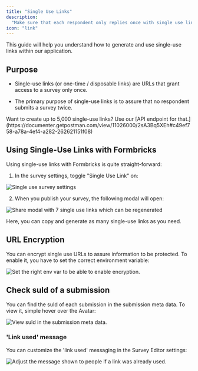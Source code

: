 ```yaml
---
title: "Single Use Links"
description:
  "Make sure that each respondent only replies once with single use links."
icon: "link"
---
```


This guide will help you understand how to generate and use single-use links within our application.

## Purpose

- Single-use links (or one-time / disposable links) are URLs that grant access to a survey only once.

- The primary purpose of single-use links is to assure that no respondent submits a survey twice.

<Note>
  Want to create up to 5,000 single-use links? Use our [API endpoint for
  that.](https://documenter.getpostman.com/view/11026000/2sA3Bq5XEh#c49ef758-a78a-4ef4-a282-262621151f08)
</Note>

## Using Single-Use Links with Formbricks

Using single-use links with Formbricks is quite straight-forward:

1. In the survey settings, toggle "Single Use Link" on:

![Single use survey settings](/images/xm-and-surveys/surveys/link-surveys/single-use-links/single-use-setting.webp)
   

2. When you publish your survey, the following modal will open:

![Share modal with 7 single use links which can be regenerated](/images/xm-and-surveys/surveys/link-surveys/single-use-links/share-modal.webp)

Here, you can copy and generate as many single-use links as you need.

## URL Encryption

You can encrypt single use URLs to assure information to be protected. To enable it, you have to set the correct environment variable:

![Set the right env var to be able to enable encryption.](/images/xm-and-surveys/surveys/link-surveys/single-use-links/env-variable.webp)

## Check suId of a submission

You can find the suId of each submission in the submission meta data. To view it, simple hover over the Avatar:

![View suId in the submission meta data.](/images/xm-and-surveys/surveys/link-surveys/single-use-links/metadata.webp)


### 'Link used' message

You can customize the 'link used' messaging in the Survey Editor settings:

![Adjust the message shown to people if a link was already used.](/images/xm-and-surveys/surveys/link-surveys/single-use-links/used-message.webp)
